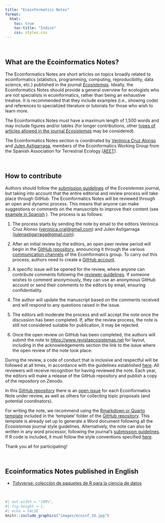 ```yaml
---
title: "Ecoinformatics Notes"
format:
  html:
    toc: true
    toc-title: "Índice"
    css: styles.css
---
```


<br>

## What are the Ecoinformatics Notes?

The Ecoinformatics Notes are short articles on topics broadly related to ecoinformatics (statistics, programming, computing, reproducibility, data science, etc.) published in the journal [*Ecosistemas*](http://www.revistaecosistemas.net). Ideally, the Ecoinformatics Notes should provide a general overview for ecologists who are not specialists in ecoinformatics, rather than being an exhaustive treatise. It is recommended that they include examples (i.e., showing code) and references to specialized literature or tutorials for those who wish to learn more.

The Ecoinformatics Notes must have a maximum length of 1,500 words and may include figures and/or tables (for longer contributions, other [types of articles allowed in the journal *Ecosistemas*](http://www.revistaecosistemas.net/index.php/ecosistemas/about/submissions#authorGuidelines) may be considered).

The Ecoinformatics Notes section is coordinated by [Verónica Cruz Alonso](https://orcid.org/0000-0002-0642-036X) and [Julen Astigarraga](https://orcid.org/0000-0001-9520-3713), members of the Ecoinformatics Working Group
from the Spanish Association for Terrestrial Ecology ([AEET](http://www.aeet.org)).

<br>

## How to contribute

Authors should follow the [submission guidelines](http://www.revistaecosistemas.net/index.php/ecosistemas/about/submissions#authorGuidelines) of the *Ecosistemas* journal, but taking into account that the entire editorial and review process will take place through GitHub. The Ecoinformatics Notes will be reviewed through an open and dynamic process. This means that anyone can make suggestions or comments on the manuscripts to improve their content (see [example in Spanish](https://github.com/ecoinfAEET/Notas_Ecosistemas/issues/4)
). The process is as follows:

1)  The process starts by sending the note by email to the editors Verónica Cruz Alonso ([veronica.cral\@gmail.com](mailto:veronica.cral@gmail.com){.email}) and Julen Astigarraga ([julenastigarraga\@gmail.com](mailto:julenastigarraga@gmail.com){.email}).

2)  After an initial review by the editors, an open peer review period will begin in the [GitHub repository](https://github.com/ecoinfAEET/Notas_Ecosistemas), announcing it through the various [communication channels](https://ecoinfaeet.github.io/) of the Ecoinformatics group. To carry out this process, authors need to create a [GitHub account](https://github.com/).

3)  A specific issue will be opened for the review, where anyone can contribute comments following the [reviewer guidelines](https://github.com/ecoinfAEET/Notas_Ecosistemas/blob/master/directrices_revisores.MD). If someone wishes to comment anonymously, they can use an anonymous GitHub account or send their comments to the editors by email, ensuring confidentiality.

4) The author will update the manuscript based on the comments received and will respond to any questions raised in the issue.

5) The editors will moderate the process and will accept the note once the discussion has been completed. If, after the review process, the note is still not considered suitable for publication, it may be rejected.

6) Once the open review on GitHub has been completed, the authors will submit the note to <https://www.revistaecosistemas.net> for layout, including in the acknowledgements section the link to the issue where the open review of the note took place.

During the review, a code of conduct that is inclusive and respectful will be followed at all times, in accordance with the guidelines established [here](https://ropensci.org/code-of-conduct/). All reviewers will receive recognition for having reviewed the note. Each year, the editors will make a release of the GitHub repository and publish a copy of the repository on Zenodo.

In this [GitHub repository](https://github.com/ecoinfAEET/Notas_Ecosistemas) there is an [open issue](https://github.com/ecoinfAEET/Notas_Ecosistemas/issues) for each Ecoinformatics Note under review, as well as others for collecting topic proposals (and potential coordinators).

For writing the note, we recommend using the [Rmarkdown or Quarto template](https://github.com/ecoinfAEET/Notas_Ecosistemas/tree/master/template) included in the 'template' folder of the [GitHub repository](https://github.com/ecoinfAEET/Notas_Ecosistemas). This template is already set up to generate a Word document following all the *Ecosistemas* journal style guidelines. Alternatively, the note can also be written in any word processor, following the journal’s [submission guidelines](http://www.revistaecosistemas.net/index.php/ecosistemas/about/submissions#authorGuidelines). If R code is included, it must follow the style conventions specified [here](http://adv-r.had.co.nz/Style.html).

Thank you all for participating!

<br>

## Ecoinformatics Notes published in English

<!---poner la de labeller--->
-   [Tidyverse: colección de paquetes de R para la ciencia de datos](https://doi.org/10.7818/ECOS.2745)

<br>

```r
#| out.width = "100%",
#| fig.height = 1,
#| echo = FALSE
knitr::include_graphics("images/ecoinf_10.jpg")
```
